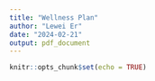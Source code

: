 ```yaml
---
title: "Wellness Plan"
author: "Lewei Er"
date: "2024-02-21"
output: pdf_document
---
```


```r
knitr::opts_chunk$set(echo = TRUE)
```







